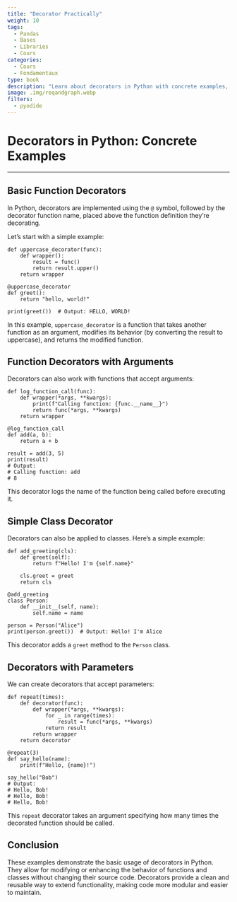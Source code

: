 ```yaml
---
title: "Decorator Practically"
weight: 10
tags:
  - Pandas
  - Bases
  - Libraries
  - Cours
categories:
  - Cours
  - Fondamentaux
type: book
description: "Learn about decorators in Python with concrete examples, including basic function decorators, decorators with arguments, class decorators, decorators with parameters, and their practical applications."
image: .img/reqandgraph.webp
filters:
  - pyodide
---
```


# Decorators in Python: Concrete Examples

---

## Basic Function Decorators

In Python, decorators are implemented using the `@` symbol, followed by the decorator function name, placed above the function definition they're decorating.

Let's start with a simple example:

```pyodide-python
def uppercase_decorator(func):
    def wrapper():
        result = func()
        return result.upper()
    return wrapper

@uppercase_decorator
def greet():
    return "hello, world!"

print(greet())  # Output: HELLO, WORLD!
```

In this example, `uppercase_decorator` is a function that takes another function as an argument, modifies its behavior (by converting the result to uppercase), and returns the modified function.

## Function Decorators with Arguments

Decorators can also work with functions that accept arguments:

```pyodide-python
def log_function_call(func):
    def wrapper(*args, **kwargs):
        print(f"Calling function: {func.__name__}")
        return func(*args, **kwargs)
    return wrapper

@log_function_call
def add(a, b):
    return a + b

result = add(3, 5)
print(result)
# Output:
# Calling function: add
# 8
```

This decorator logs the name of the function being called before executing it.

## Simple Class Decorator

Decorators can also be applied to classes. Here's a simple example:

```pyodide-python
def add_greeting(cls):
    def greet(self):
        return f"Hello! I'm {self.name}"
    
    cls.greet = greet
    return cls

@add_greeting
class Person:
    def __init__(self, name):
        self.name = name

person = Person("Alice")
print(person.greet())  # Output: Hello! I'm Alice
```

This decorator adds a `greet` method to the `Person` class.

## Decorators with Parameters

We can create decorators that accept parameters:

```pyodide-python
def repeat(times):
    def decorator(func):
        def wrapper(*args, **kwargs):
            for _ in range(times):
                result = func(*args, **kwargs)
            return result
        return wrapper
    return decorator

@repeat(3)
def say_hello(name):
    print(f"Hello, {name}!")

say_hello("Bob")
# Output:
# Hello, Bob!
# Hello, Bob!
# Hello, Bob!
```

This `repeat` decorator takes an argument specifying how many times the decorated function should be called.

## Conclusion

These examples demonstrate the basic usage of decorators in Python. They allow for modifying or enhancing the behavior of functions and classes without changing their source code. Decorators provide a clean and reusable way to extend functionality, making code more modular and easier to maintain.
